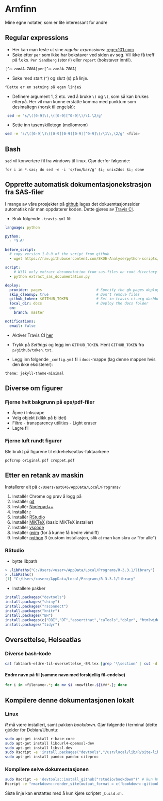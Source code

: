 ﻿# Arnfinn

Mine egne notater, som er lite interessant for andre

## Regular expressions

- Her kan man teste ut sine *regular expressions*: [regex101.com](https://regex101.com/)
- Søke etter `per` som ikke har bokstaver ved siden av seg. Vil ikke få treff på f.eks. `Per Sandberg` (stor `P`) eller `ropert` (bokstaver inntil).

```bash
[^a-zæøåA-ZÆØÅ]per[^a-zæøåA-ZÆØÅ]
```

- Søke med start (`^`) og slutt (`$`) på linje.

```bash
^Dette er en setning på egen linje$
```

- Definere argument 1, 2 etc. ved å bruke `\(` og `\)`, som så kan brukes etterpå. Her vil man kunne erstatte komma med punktum som desimaltegn (norsk til engelsk):

```bash
 sed -e 's/\([0-9]\),\([0-9][^0-9]\)/\1.\2/g'
```

- Sette inn tusenskilletegn (mellomrom)

```bash
sed -e 's/\([0-9]\)\([0-9][0-9][0-9][^0-9]\)/\1\\,\2/g' <file>
```

## Bash

`sed` vil konvertere fil fra windows til linux. Gjør derfor følgende:

```
for i in *.sas; do sed -e -i 's/foo/bar/g' $i; unix2dos $i; done
```

## Opprette automatisk dokumentasjonekstrasjon fra SAS-filer

I mange av våre prosjekter på [github](https://github.com/SKDE-Analyse) lages det dokuemtasjonssider automatisk når man oppdaterer koden. Dette gjøres av [Travis CI](https://travis-ci.org/SKDE-Analyse).

- Bruk følgende `.travis.yml` fil:

```yml
language: python

python:
  - "3.6"

before_script:
  # copy version 1.0.0 of the script from github
  - wget https://raw.githubusercontent.com/SKDE-Analyse/python-scripts/v1.0.0/skde/extract_sas_documentation.py

script:
    # Will only extract documentation from sas-files on root directory of project
  - python extract_sas_documentation.py

deploy:
  provider: pages                         # Specify the gh-pages deployment method
  skip_cleanup: true                      # Don't remove files
  github_token: $GITHUB_TOKEN             # Set in travis-ci.org dashboard
  local_dir: docs                         # Deploy the docs folder
  on:
    branch: master

notifications:
  email: false
```

- Aktiver Travis CI [her](https://travis-ci.org/profile/SKDE-Analyse)

- Trykk på *Settings* og legg inn `GITHUB_TOKEN`. Hent `GITHUB_TOKEN` fra `p/github/token.txt`.

- Legg inn følgende `_config.yml` fil i `docs`-mappe (lag denne mappen hvis den ikke eksisterer):

```
theme: jekyll-theme-minimal
```

## Diverse om figurer

### Fjerne hvit bakgrunn på eps/pdf-filer

- Åpne i Inkscape
- Velg objekt (klikk på bildet)
- Filtre - transparency utilities - Light eraser
- Lagre fil

### Fjerne luft rundt figurer

Ble brukt på figurene til eldrehelseatlas-faktaarkene

`pdfcrop original.pdf croppet.pdf`

## Etter en retank av maskin

Installerer alt på `c/Users/ast046/AppData/Local/Programs/`

1. Installér Chrome og prøv å logg på
2. Installér [git](https://git-scm.com/download/win)
3. Installér [Nodepad++](https://notepad-plus-plus.org/download)
4. Installér [r](https://cran.r-project.org/bin/windows/base/)
5. Installér [RStudio](https://www.rstudio.com/products/rstudio/download/)
6. Installér [MiKTeX](https://miktex.org/download) (basic MiKTeX installer)
7. Installér [vscode](https://code.visualstudio.com/download)
8. Installèr [gvim](http://mirror.netinch.com/pub/vim/pc/) (for å kunne få bedre vimdiff)
9. Installèr [python](https://www.python.org/downloads/) 3 (custom installasjon, slik at man kan skru av "for alle")

### RStudio

- bytte libpath

```r
> .libPaths("C:/Users/<user>/AppData/Local/Programs/R-3.3.1/library")
> .libPaths()
[1] "C:/Users/<user>/AppData/Local/Programs/R-3.3.1/library"
```

- Installere pakker

```r
install.packages("devtools")
install.packages("shiny")
install.packages("rsconnect")
install.packages("knitr")
install.packages("BH")
install.packages(c("DBI","DT","assertthat","caTools","dplyr", "htmlwidgets", "lazyeval","rmarkdown","tibble"))
install.packages("tidyr")
```

## Oversettelse, Helseatlas




### Diverse bash-kode

```bash
cat faktaark-eldre-til-oversettelse_-EN.tex |grep '\\section' | cut -d '{' -f 3 | sed 's/..............$//' > ../../list_factsheets_elderly.txt
```

#### Endre navn på fil (samme navn med forskjellig fil-endelse)

```bash
for i in <filename>.*; do mv $i <newfile>.${i##*.}; done
```



## Kompilere denne dokumentasjonen lokalt


### Linux

*R* må være installert, samt pakken *bookdown*. Gjør følgende i terminal (dette gjelder for Debian/Ubuntu:

```bash
sudo apt-get install r-base-core 
sudo apt-get install libcurl4-openssl-dev
sudo apt-get install libssl-dev
sudo Rscript -e 'install.packages("devtools","/usr/local/lib/R/site-library","http://cran.r-project.org")'
sudo apt-get install pandoc pandoc-citeproc
```

### Kompilere selve dokumentasjonen

```bash
sudo Rscript -e 'devtools::install_github("rstudio/bookdown")' # kun hvis pakken ikke er installert enda
Rscript -e "rmarkdown::render_site(output_format = c('bookdown::gitbook', 'bookdown::pdf_book', 'bookdown::epub_book'), encoding = 'UTF-8')"
```

Siste linje kan erstattes med å kun kjøre scriptet `_build.sh`.
